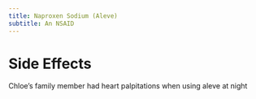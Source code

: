 ```yaml
---
title: Naproxen Sodium (Aleve)
subtitle: An NSAID
---
```



# Side Effects

Chloe's family member had heart palpitations when using aleve at night